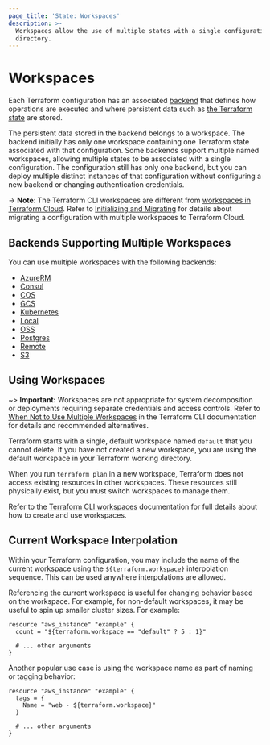 ```yaml
---
page_title: 'State: Workspaces'
description: >-
  Workspaces allow the use of multiple states with a single configuration
  directory.
---
```


# Workspaces

Each Terraform configuration has an associated [backend](/language/settings/backends) that defines how operations are executed and where persistent data such as [the Terraform state](/language/state/purpose) are
stored.

The persistent data stored in the backend belongs to a workspace. The backend initially has only one workspace containing one Terraform state associated with that configuration. Some backends support multiple named workspaces, allowing multiple states to be associated with a single configuration. The configuration still has only one backend, but you can deploy multiple distinct instances of that configuration without configuring a new backend or changing authentication
credentials.

-> **Note**: The Terraform CLI workspaces are different from [workspaces in Terraform Cloud](/cloud-docs/workspaces). Refer to [Initializing and Migrating](/cli/cloud/migrating) for details about migrating a configuration with multiple workspaces to Terraform Cloud.

## Backends Supporting Multiple Workspaces

You can use multiple workspaces with the following backends:

- [AzureRM](/language/settings/backends/azurerm)
- [Consul](/language/settings/backends/consul)
- [COS](/language/settings/backends/cos)
- [GCS](/language/settings/backends/gcs)
- [Kubernetes](/language/settings/backends/kubernetes)
- [Local](/language/settings/backends/local)
- [OSS](/language/settings/backends/oss)
- [Postgres](/language/settings/backends/pg)
- [Remote](/language/settings/backends/remote)
- [S3](/language/settings/backends/s3)


## Using Workspaces

~> **Important:** Workspaces are not appropriate for system decomposition or deployments requiring separate credentials and access controls. Refer to [When Not to Use Multiple Workspaces](/cli/workspaces#when-not-to-use-multiple-workspaces) in the Terraform CLI documentation for details and recommended alternatives.

Terraform starts with a single, default workspace named `default` that you cannot delete. If you have not created a new workspace, you are using the default workspace in your Terraform working directory.

When you run `terraform plan` in a new workspace, Terraform does not access existing resources in other workspaces. These resources still physically exist, but you must switch workspaces to manage them.

Refer to the [Terraform CLI workspaces](/cli/workspaces) documentation for full details about how to create and use workspaces.


## Current Workspace Interpolation

Within your Terraform configuration, you may include the name of the current
workspace using the `${terraform.workspace}` interpolation sequence. This can
be used anywhere interpolations are allowed.

Referencing the current workspace is useful for changing behavior based
on the workspace. For example, for non-default workspaces, it may be useful
to spin up smaller cluster sizes. For example:

```hcl
resource "aws_instance" "example" {
  count = "${terraform.workspace == "default" ? 5 : 1}"

  # ... other arguments
}
```

Another popular use case is using the workspace name as part of naming or
tagging behavior:

```hcl
resource "aws_instance" "example" {
  tags = {
    Name = "web - ${terraform.workspace}"
  }

  # ... other arguments
}
```
